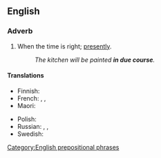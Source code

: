 ==English==

===Adverb===
{{en-adv|head=[[in]] [[due course]]|-}}

# When the time is right; [[presently]].
#: ''The kitchen will be painted '''in due course'''.''

====Translations====
{{trans-top|when the time is right}}
* Finnish: {{t|fi|aikanaan}}
* French: {{t|fr|au moment voulu}}, {{t|fr|en temps voulu}}, {{t|fr|le moment venu}}
* Maori: {{t|mi|nāwai rā}}
{{trans-mid}}
* Polish: {{t|pl|we właściwym czasie}}
* Russian: {{t|ru|в своё вре́мя}} {{qualifier|timely}}, {{t|ru|до́лжным о́бразом}} {{qualifier|properly, duly}}, {{t+|ru|своевре́менно}} {{qualifier|timely}}
* Swedish: {{t+|sv|i sinom tid}}
{{trans-bottom}}

[[Category:English prepositional phrases]]